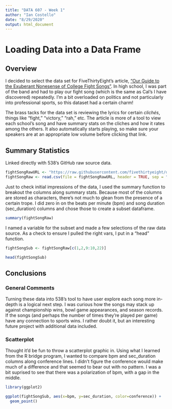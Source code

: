 ---
title: "DATA 607 - Week 1"
author: "Ian Costello"
date: "8/29/2020"
output: html_document
---

# Loading Data into a Data Frame

## Overview

I decided to select the data set for FiveThirtyEight's article, ["Our Guide to the Exuberant Nonesense of College Fight Songs"](https://projects.fivethirtyeight.com/college-fight-song-lyrics/). In high school, I was part of the band and had to play our fight song (which is the same as Cal's I have discovered) repeatedly. I'm a bit overloaded on politics and not particularly into professional sports, so this dataset had a certain charm!

The brass tacks for the data set is reviewing the lyrics for certain *clichés*, things like "fight," "victory," "rah," etc. The article is more of a tool to view each school's song and have summary stats on the cliches and how it rates among the others. It also automatically starts playing, so make sure your speakers are at an appropriate low volume before clicking that link.

## Summary Statistics

Linked directly with 538's GitHub raw source data. 
```{r fightSong read}
fightSongRawURL <- "https://raw.githubusercontent.com/fivethirtyeight/data/master/fight-songs/fight-songs.csv"
fightSongRaw <- read.csv(file = fightSongRawURL, header = TRUE, sep = ",")

```

Just to check initial impressions of the data, I used the summary function to breakout the columns along summary stats. Because most of the columns are stored as characters, there's not much to glean from the presence of a certain trope. I did zero in on the beats per minute (bpm) and song duration (sec_duration) columns and chose those to create a subset dataframe.
```{r fightSong summary}

summary(fightSongRaw)

```

I named a variable for the subset and made a few selections of the raw data source. As a check to ensure I pulled the right vars, I put in a "head" function. 

```{r fightSong subset}
fightSongSub <- fightSongRaw[c(1,2,9:10,22)]

head(fightSongSub)

```

## Conclusions

### General Comments

Turning these data into 538's tool to have user explore each song more in-depth is a logical next step. I was curious how the songs may stack up against championship wins, bowl game appearances, and season records. If the songs (and perhaps the number of times they're played per game) have any connection to sports wins. I rather doubt it, but an interesting future project with additional data included.

### Scatterplot

Thought it'd be fun to throw a scatterplot graphic in. Using what I learned from the R bridge program, I wanted to compare bpm and sec_duration columns along conference lines. I didn't figure the conference would make much of a difference and that seemed to bear out with no pattern. I was a bit suprised to see that there was a polarization of bpm, with a gap in the middle.


``` {r fightSong scatterplot}

library(ggplot2)

ggplot(fightSongSub, aes(x=bpm, y=sec_duration, color=conference)) +
  geom_point()

```

